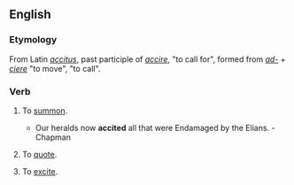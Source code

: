 ==English==
===Etymology===
From Latin ''[[accitus]]'', past participle of ''[[accire]]'', "to call for", formed from ''[[ad-]]'' + ''[[ciere]]'' "to move", "to call".

===Verb===
{{en-verb|accit|ing}}

# {{transitive}} {{obsolete}} To [[summon]].
#* Our heralds now '''accited''' all that were Endamaged by the Elians. - Chapman
# {{transitive}} {{obsolete}} To [[quote]].
# {{transitive}} {{obsolete}} To [[excite]].